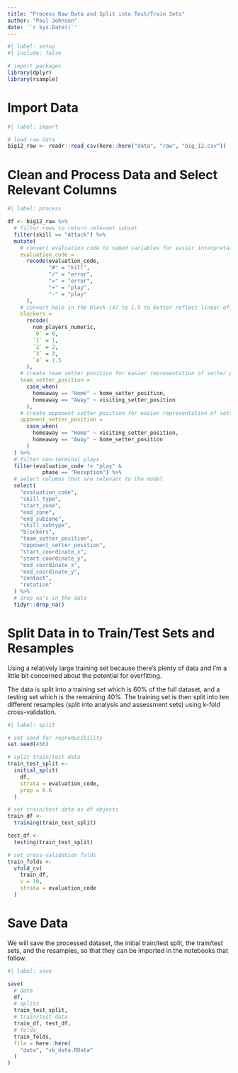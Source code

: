 ```yaml
---
title: "Process Raw Data and Split into Test/Train Sets"
author: "Paul Johnson"
date: '`r Sys.Date()`'
---
```


```r
#| label: setup
#| include: false

# import packages
library(dplyr)
library(rsample)

```

# Import Data

```r
#| label: import

# load raw data
big12_raw <- readr::read_csv(here::here("data", "raw", "big_12.csv"))

```

# Clean and Process Data and Select Relevant Columns

```r
#| label: process

df <- big12_raw %>%
  # filter rows to return relevant subset
  filter(skill == "Attack") %>%
  mutate(
    # convert evaluation code to named variables for easier interpretation
    evaluation_code =
      recode(evaluation_code,
             "#" = "kill",
             "/" = "error",
             "=" = "error",
             "+" = "play",
             "-" = "play"
      ),
    # convert hole in the block (4) to 1.5 to better reflect linear effectiveness of the block
    blockers =
      recode(
        num_players_numeric,
        `0` = 0,
        `1` = 1,
        `2` = 2,
        `3` = 3,
        `4` = 1.5
      ),
    # create team setter position for easier representation of setter position effect
    team_setter_position =
      case_when(
        homeaway == "Home" ~ home_setter_position,
        homeaway == "Away" ~ visiting_setter_position
      ),
    # create opponent setter position for easier representation of setter position effect
    opponent_setter_position =
      case_when(
        homeaway == "Home" ~ visiting_setter_position,
        homeaway == "Away" ~ home_setter_position
      )
  ) %>%
  # filter non-terminal plays
  filter(evaluation_code != "play" & 
           phase == "Reception") %>%
  # select columns that are relevant to the model
  select(
    "evaluation_code",
    "skill_type",
    "start_zone",
    "end_zone",
    "end_subzone",
    "skill_subtype",
    "blockers",
    "team_setter_position",
    "opponent_setter_position",
    "start_coordinate_x",
    "start_coordinate_y",
    "end_coordinate_x",
    "end_coordinate_y",
    "contact",
    "rotation"
  ) %>%
  # drop na's in the data
  tidyr::drop_na()

```

# Split Data in to Train/Test Sets and Resamples

Using a relatively large training set because there's plenty of data and I'm a little bit concerned about the potential for overfitting.

The data is split into a training set which is 60% of the full dataset, and a testing set which is the remaining 40%. The training set is then split into ten different resamples (split into analysis and assessment sets) using k-fold cross-validation.

```r
#| label: split

# set seed for reproducibility
set.seed(456)

# split train/test data
train_test_split <-
  initial_split(
    df,
    strata = evaluation_code,
    prop = 0.6
  )

# set train/test data as df objects
train_df <-
  training(train_test_split)

test_df <-
  testing(train_test_split)

# set cross-validation folds
train_folds <-
  vfold_cv(
    train_df,
    v = 10,
    strata = evaluation_code
  )

```

# Save Data

We will save the processed dataset, the initial train/test split, the train/test sets, and the resamples, so that they can be imported in the notebooks that follow.

```r
#| label: save

save(
  # data
  df,
  # splits
  train_test_split,
  # train/test data
  train_df, test_df,
  # folds
  train_folds,
  file = here::here(
    "data", "vb_data.RData"
  )
)
```
